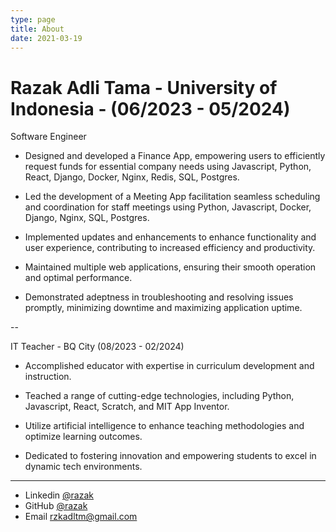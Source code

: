 ```yaml
---
type: page
title: About
date: 2021-03-19
---
```


# Razak Adli Tama - University of Indonesia - (06/2023 - 05/2024)

Software Engineer

- Designed and developed a Finance App, empowering users to efficiently request funds for essential company needs using Javascript, Python, React, Django, Docker, Nginx, Redis, SQL, Postgres.

- Led the development of a Meeting App facilitation seamless scheduling and coordination for staff meetings using Python, Javascript, Docker, Django, Nginx, SQL, Postgres.

- Implemented updates and enhancements to enhance functionality and user experience, contributing to increased efficiency and productivity.

- Maintained multiple web applications, ensuring their smooth operation and optimal performance.

- Demonstrated adeptness in troubleshooting and resolving issues promptly, minimizing downtime and maximizing application uptime.

--

IT Teacher - BQ City (08/2023 - 02/2024)

- Accomplished educator with expertise in curriculum development and instruction.

- Teached a range of cutting-edge technologies, including Python, Javascript, React, Scratch, and MIT App Inventor.

- Utilize artificial intelligence to enhance teaching methodologies and optimize learning outcomes.

- Dedicated to fostering innovation and empowering students to excel in dynamic tech environments.

---

- Linkedin [@razak](https://www.linkedin.com/in/razak-adli-tama-3823b6217/)
- GitHub [@razak](https://github.com/rzkadltm)
- Email rzkadltm@gmail.com
